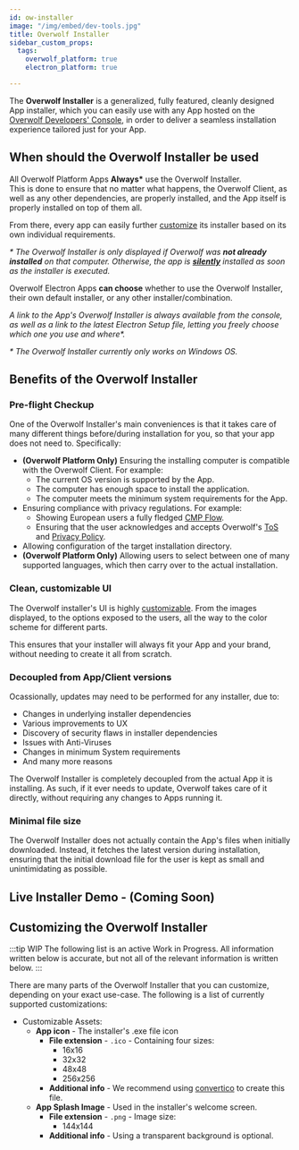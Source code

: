 ```yaml
---
id: ow-installer
image: "/img/embed/dev-tools.jpg"
title: Overwolf Installer
sidebar_custom_props:
  tags:
    overwolf_platform: true
    electron_platform: true

---
```


The **Overwolf Installer** is a generalized, fully featured, cleanly designed App installer, which you can easily use
with any App hosted on the [Overwolf Developers' Console](/tools/developers-console), in order to deliver a seamless installation experience tailored just for your App.

## When should the Overwolf Installer be used

<Tabs groupId="frameworks">
<TabItem value="overwolf-platform" label="Overwolf Platform">

All Overwolf Platform Apps **Always\*** use the Overwolf Installer.  
This is done to ensure that no matter what happens, the Overwolf Client, as well as any other dependencies, are properly installed,
and the App itself is properly installed on top of them all.

From there, every app can easily further [customize][customize] its installer based on its own individual requirements.

*\* The Overwolf Installer is only displayed if Overwolf was **not already installed** on that computer. Otherwise, the app is
**[silently](https://www.makeuseof.com/windows-silent-installation-explained/)** installed as soon as the installer is executed.*

</TabItem>

<TabItem value="electron-platform" label="Overwolf Electron">

Overwolf Electron Apps **can choose** whether to use the Overwolf Installer, their own default installer, or any other installer/combination.

*A link to the App's Overwolf Installer is always available from the console, as well as a link to the latest Electron Setup file, letting you freely choose
which one you use and where\*.*

*\* The Overwolf Installer currently only works on Windows OS.*

</TabItem>
</Tabs>

## Benefits of the Overwolf Installer

### Pre-flight Checkup

One of the Overwolf Installer's main conveniences is that it takes care of many different things before/during installation for you, so that your app does not need to. Specifically:
- **(Overwolf Platform Only)** Ensuring the installing computer is compatible with the Overwolf Client. For example:
  - The current OS version is supported by the App.
  - The computer has enough space to install the application.
  - The computer meets the minimum system requirements for the App.
- Ensuring compliance with privacy regulations. For example:
  - Showing European users a fully fledged [CMP Flow](/tools/ow-electron/consent-management-platform).
  - Ensuring that the user acknowledges and accepts Overwolf's [ToS](https://www.overwolf.com/legal/terms) and [Privacy Policy](https://www.overwolf.com/legal/privacy).
- Allowing configuration of the target installation directory.
- **(Overwolf Platform Only)** Allowing users to select between one of many supported languages, which then carry over to the actual installation.

### Clean, customizable UI

The Overwolf installer's UI is highly [customizable][customize]. From the images displayed, to
the options exposed to the users, all the way to the color scheme for different parts.

This ensures that your installer will always fit your App and your brand, without needing
to create it all from scratch.

### Decoupled from App/Client versions

Ocassionally, updates may need to be performed for any installer, due to:
- Changes in underlying installer dependencies
- Various improvements to UX
- Discovery of security flaws in installer dependencies
- Issues with Anti-Viruses
- Changes in minimum System requirements
- And many more reasons

The Overwolf Installer is completely decoupled from the actual App it is installing. As such,
if it ever needs to update, Overwolf takes care of it directly, without requiring any changes to Apps running it.

### Minimal file size

The Overwolf Installer does not actually contain the App's files when initially downloaded. Instead, it fetches the latest version
during installation, ensuring that the initial download file for the user is kept as small and unintimidating as possible.

## Live Installer Demo - (Coming Soon)

## Customizing the Overwolf Installer

:::tip WIP
The following list is an active Work in Progress. All information written below is accurate,
but not all of the relevant information is written below.
:::

There are many parts of the Overwolf Installer that you can customize, depending
on your exact use-case. The following is a list of currently supported customizations:
- Customizable Assets:
  - **App icon** - The installer's .exe file icon
    - **File extension** - `.ico` - Containing four sizes:
      - 16x16
      - 32x32
      - 48x48
      - 256x256
    - **Additional info** - We recommend using [convertico](https://convertico.com/) to create this file.
  - **App Splash Image** - Used in the installer's welcome screen.
    - **File extension** - `.png` - Image size:
      - 144x144
    - **Additional info** - Using a transparent background is optional.


[customize]: #customizing-the-overwolf-installer